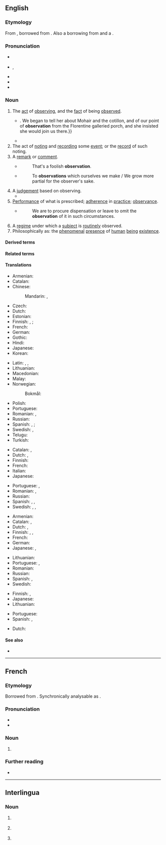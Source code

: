 ==English==

===Etymology===
From {{inh|en|enm|observacion}}, borrowed from {{der|en|frm|observacion}}. Also a borrowing from {{bor|en|fr|observation}} and a {{learned borrowing|en|la|observatio|observātiō(n-)|nocap=1}}.

===Pronunciation===
* {{a|RP}} {{IPA|en|/ˌɒbzəˈveɪʃ(ə)n/}}
* {{a|GA}} {{enPR|ŏb'zər-vāʹshən|-vāshʹn}}, {{IPA|en|/ˌɑbzɚˈveɪʃən/|/-ˈveɪʃn̩/}}
* {{audio|en|en-us-observation.ogg|Audio (US)}}
* {{rhymes|en|eɪʃən}}
* {{hyph|en|ob|ser|va|tion}}

===Noun===
{{en-noun|~}}

# The [[act]] of [[observing]], and the [[fact]] of being [[observe]]d.
#* {{quote-book|en|year=1898|author={{w|Winston Churchill (novelist)|Winston Churchill}}
|title={{w|The Celebrity}}|chapter=5
|passage=But Miss Thorn relieved the situation by laughing aloud,{{...}}. We began to tell her about Mohair and the cotillon, and of our point of '''observation''' from the Florentine galleried porch, and she insisted she would join us there.}}
#* {{quote-journal|en|year=2012|month=March-April|author={{w|Jeremy Bernstein}}| volume=100| issue=2| page=146| magazine={{w|American Scientist}}| title=[http://www.americanscientist.org/issues/feature/2012/2/a-palette-of-particles A Palette of Particles]| passage=The physics of elementary particles in the 20th century was distinguished by the '''observation''' of particles whose existence had been predicted by theorists sometimes decades earlier.}}
# The act of [[noting]] and [[recording]] some [[event]]; or the [[record]] of such noting.
# A [[remark]] or [[comment]].
#* {{rfdatek|en|Shakespeare}}
#*: That's a foolish '''observation'''.
#* {{rfdatek|en|Alexander Pope}}
#*: To '''observations''' which ourselves we make / We grow more partial for the observer's sake.
# A [[judgement]] based on observing.
#* {{quote-book|en|page=151| title= Sex Differences in Antisocial Behaviour: Conduct Disorder, Delinquency, and Violence in the Dunedin Longitudinal Study| date=27 September 2001| url= https://books.google.co.nz/books?id=kPdUHpwtCjYC| isbn=9780521010665| publisher={{w| Cambridge University Press}}| author=Terrie E. Moffitt| author2=Avshalom Caspi| author3=Michael Rutter| author4=Phil A. Silva| passage= This hypothesis goes by many names, including group resistence, the threshold effect, and the gender paradox. Because the hypothesis holds such wide appeal, it is worth revisiting the logic behind it. The hypothesis is built on the factual '''observation''' that fewer females than males act antisocially.}}
# [[performance|Performance]] of what is prescribed; [[adherence]] in [[practice]]; [[observance]].
#* {{rfdatek|en|Jeremy Taylor}}
#*: We are to procure dispensation or leave to omit the '''observation''' of it in such circumstances.
# A [[regime]] under which a [[subject]] is [[routinely]] observed.
# Philosophically as: the [[phenomenal]] [[presence]] of [[human]] [[being]] [[existence]].

====Derived terms====
{{der4|en
|pilot balloon observation
|observational
|observation deck
|multiobservation
|postobservation
|preobservation
|inobservation
|malobservation
|nonobservation
|observation post
|observation wheel
|misobservation
|observation car
|reobservation}}

====Related terms====
{{rel3|en
|observance
|observant
|observatory
|observe
|observer}}

====Translations====
{{trans-top|act of observing or being observed}}
* Armenian: {{t+|hy|դիտողություն}}
* Catalan: {{t+|ca|observació|f}}
* Chinese:
*: Mandarin: {{t+|cmn|觀察}}, {{t+|cmn|观察|tr=guānchá}}
* Czech: {{t+|cs|pozorování|n}}
* Dutch: {{t+|nl|waarneming|f}}
* Estonian: {{t|et|vaatlus}}
* Finnish: {{t|fi|havainnointi}}, {{t+|fi|havaitseminen}} {{qualifier|observing}}; {{t|fi|[[havaituksi]] [[tuleminen]]}} {{qualifier|being observed}}
* French: {{t+|fr|observation|f}}
* German: {{t+|de|Beobachtung|f}}
* Gothic: {{t|got|𐌰𐍄𐍅𐌹𐍄𐌰𐌹𐌽𐍃|f}}
* Hindi: {{t+|hi|अवलोकन|m}}
* Japanese: {{t+|ja|観察|tr=かんさつ, kansatsu}}
* Korean: {{t+|ko|관찰}}
{{trans-mid}}
* Latin: {{t|la|observātiō|f}}, {{t|la|animadversiō|f}}, {{t+|la|notātiō|f}}
* Lithuanian: {{t|lt|stebėjimas}}
* Macedonian: {{t|mk|набљудување|n}}
* Malay: {{t|ms|pemerhatian}}
* Norwegian:
*: Bokmål: {{t|nb|observasjon|m}}
* Polish: {{t+|pl|obserwacja}}
* Portuguese: {{t+|pt|observação|f}}
* Romanian: {{t+|ro|observare|f}}, {{t+|ro|observație|f}}
* Russian: {{t+|ru|наблюде́ние|n}}
* Spanish: {{t+|es|observación|f}}, {{t+|es|vigilancia|f}}; {{t|es|observancia|f}}
* Swedish: {{t+|sv|observation|c}}, {{t+|sv|iakttagelse}}
* Telugu: {{t+|te|పరిశీలన}}
* Turkish: {{t+|tr|gözlem}}
{{trans-bottom}}

{{trans-top|recording an event; the record of such noting}}
* Catalan: {{t+|ca|registre|m}}, {{t+|ca|anotació|f}}
* Dutch: {{t+|nl|waarneming|f}}, {{t+|nl|waarnemen|n}}
* Finnish: {{t+|fi|havainto}}
* French: {{t+|fr|observation}}
* Italian: {{t+|it|osservazione}}
* Japanese: {{t+|ja|観察|tr=かんさつ, kansatsu}}
{{trans-mid}}
* Portuguese: {{t+|pt|registro|m}}, {{t+|pt|observação}}
* Romanian: {{t+|ro|observație|f}}, {{t+|ro|observare|f}}
* Russian: {{t+|ru|наблюде́ние|n}}
* Spanish: {{t|es|anotación|f}}, {{t+|es|registro|m}}, {{t+|es|observación}}
* Swedish: {{t+|sv|observation}}, {{t|sv|uppsikt|c}}, {{t+|sv|tillsyn|c}}
{{trans-bottom}}

{{trans-top|remark or comment}}
* Armenian: {{t+|hy|դիտողություն}}
* Catalan: {{t+|ca|observació|f}}, {{t+|ca|comentari|m}}
* Dutch: {{t+|nl|opmerking|f}}, {{t+|nl|waarneming|f}}
* Finnish: {{t+|fi|huomio}}, {{t+|fi|huomautus}}, {{t+|fi|kommentti}}
* French: {{t+|fr|remarque|f}}
* German: {{t+|de|Bemerkung|f}}
* Japanese: {{t|ja|論評|tr=ronpyō}}, {{t+|ja|所見|tr=shoken}}
{{trans-mid}}
* Lithuanian: {{t|lt|pastaba|f}}
* Portuguese: {{t+|pt|observação|f}}, {{t+|pt|comentário|m}}
* Romanian: {{t+|ro|observație|f}}
* Russian: {{t+|ru|замеча́ние|n}}
* Spanish: {{t+|es|observación|f}}, {{t+|es|comentario|m}}
* Swedish: {{t+|sv|anmärkning|c}}
{{trans-bottom}}

{{trans-top|judgement}}
* Finnish: {{t+|fi|päätelmä}}, {{t+|fi|päätös}}
* Japanese: {{t|ja|観察結果|tr=kansatsukekka}}
* Lithuanian: {{t|lt|tirti}}
{{trans-mid}}
* Portuguese: {{t+|pt|parecer|m}}
* Spanish: {{t+|es|juicio|m}}, {{t+|es|parecer|m}}
{{trans-bottom}}

{{checktrans-top}}
* Dutch: {{t+check|nl|observatie|f}}
{{trans-mid}}
{{trans-bottom}}

====See also====
* {{pedialite}}

----

==French==
{{wikipedia|lang=fr}}

===Etymology===
Borrowed from {{bor|fr|la|observātiō}}. Synchronically analysable as {{af|fr|observer|-ation}}.

===Pronunciation===
* {{fr-IPA}}
* {{audio|fr|Fr-observation.ogg|Audio}}

===Noun===
{{fr-noun|f}}

# {{l|en|observation}}

===Further reading===
* {{R:TLFi}}

----

==Interlingua==

===Noun===
{{ia-noun|es}}

# {{l|en|observation}} {{gloss|something that has been observed}}
# {{l|en|observation}} {{gloss|act or process of observing}}
# {{l|en|observation}} {{gloss|regime under which a subject is routinely observed}}